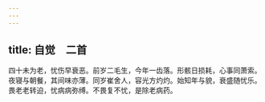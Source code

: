 ```yaml
---
---
---
```

title: 自觉　二首
---



四十未为老，忧伤早衰恶。前岁二毛生，今年一齿落。形骸日损耗，心事同萧索。夜寝与朝餐，其间味亦薄。同岁崔舍人，容光方灼灼。始知年与貌，衰盛随忧乐。畏老老转迫，忧病病弥缚。不畏复不忧，是除老病药。